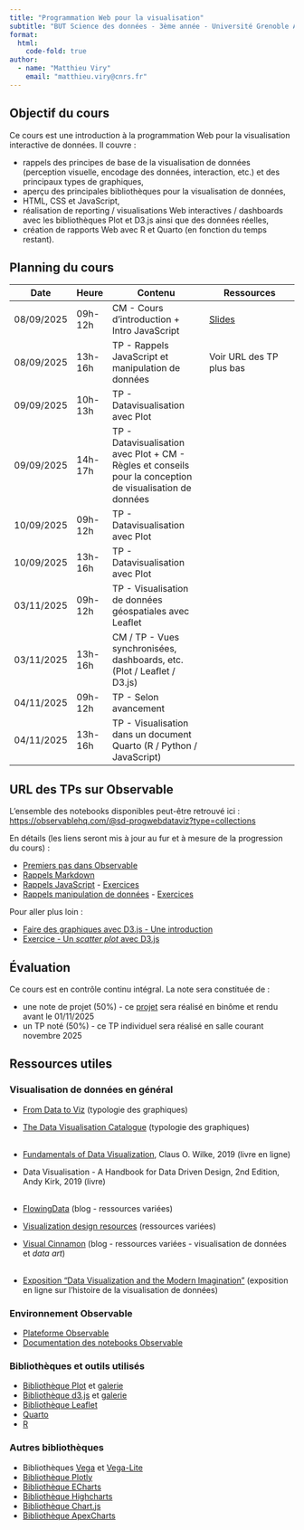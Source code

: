 ```yaml
---
title: "Programmation Web pour la visualisation"
subtitle: "BUT Science des données - 3ème année - Université Grenoble Alpes"
format:
  html:
    code-fold: true
author:
  - name: "Matthieu Viry"
    email: "matthieu.viry@cnrs.fr"
---
```


## Objectif du cours

Ce cours est une introduction à la programmation Web pour la visualisation interactive de données. Il couvre :

- rappels des principes de base de la visualisation de données (perception visuelle, encodage des données, interaction, etc.) et des principaux types de graphiques,
- aperçu des principales bibliothèques pour la visualisation de données,
- HTML, CSS et JavaScript,
- réalisation de reporting / visualisations Web interactives / dashboards avec les bibliothèques Plot et D3.js ainsi que des données réelles,
- création de rapports Web avec R et Quarto (en fonction du temps restant).


## Planning du cours

| Date       | Heure   | Contenu                                                                                                  | Ressources                                                                                                           |
|------------|---------|----------------------------------------------------------------------------------------------------------|----------------------------------------------------------------------------------------------------------------------|
| 08/09/2025 | 09h-12h | CM - Cours d'introduction + Intro JavaScript                                                             | [Slides](./CM-seance1.html)                                                                                          |
| 08/09/2025 | 13h-16h | TP - Rappels JavaScript et manipulation de données                                                       | Voir URL des TP plus bas                                                                                             |
| 09/09/2025 | 10h-13h | TP - Datavisualisation avec Plot                                                                         | |
| 09/09/2025 | 14h-17h | TP - Datavisualisation avec Plot + CM - Règles et conseils pour la conception de visualisation de données | |
| 10/09/2025 | 09h-12h | TP - Datavisualisation avec Plot                                                                         | |
| 10/09/2025 | 13h-16h | TP - Datavisualisation avec Plot                                                                         | |
| 03/11/2025 | 09h-12h | TP - Visualisation de données géospatiales avec Leaflet                                                  | |
| 03/11/2025 | 13h-16h | CM / TP - Vues synchronisées, dashboards, etc. (Plot / Leaflet / D3.js)                                  | |
| 04/11/2025 | 09h-12h | TP - Selon avancement                                                                                    | |
| 04/11/2025 | 13h-16h | TP - Visualisation dans un document Quarto (R / Python / JavaScript)                                     | |


## URL des TPs sur Observable

L'ensemble des notebooks disponibles peut-être retrouvé ici : [https://observablehq.com/@sd-progwebdataviz?type=collections](https://observablehq.com/@sd-progwebdataviz?type=collections)

En détails (les liens seront mis à jour au fur et à mesure de la progression du cours) :

- [Premiers pas dans Observable](https://observablehq.com/@sd-progwebdataviz/premiers-pas-dans-observable)
- [Rappels Markdown](https://observablehq.com/@sd-progwebdataviz/rappels-markdown)
- [Rappels JavaScript](https://observablehq.com/@sd-progwebdataviz/rappels-javascript) - [Exercices](https://observablehq.com/@sd-progwebdataviz/rappels-javascript-exercices) <!-- - [Correction](https://observablehq.com/d/1016380d2dbf3ab6?collection=@sd-progwebdataviz/solutions) -->
- [Rappels manipulation de données](https://observablehq.com/@sd-progwebdataviz/preparation-et-transformation-de-donnees) - [Exercices](https://observablehq.com/@sd-progwebdataviz/preparation-et-transformation-de-donnees-exercices) <!-- - [Correction](https://observablehq.com/d/2e1e0290ca512d85) -->

<!--
- [Bibliothèque Plot (partie 1)](https://observablehq.com/@sd-progwebdataviz/bibliotheque-plot)
- [TP - Exercice de mise en pratique avec Plot](https://observablehq.com/@sd-progwebdataviz/tp-exercice-de-mise-en-pratique-avec-plot) - [Correction](https://observablehq.com/@sd-progwebdataviz/solution-exercice-de-mise-en-pratique-avec-plot)
- [Bibliothèque Plot (partie 2)](https://observablehq.com/@sd-progwebdataviz/bibliotheque-plot-2-interactions)
- [TP - Prix des carburants](https://observablehq.com/@sd-progwebdataviz/tp-prix-des-carburants) - [Correction](https://observablehq.com/@sd-progwebdataviz/solutions-prix-des-carburants)
- [Exercice Deck.gl : Road accidents in Japan](https://observablehq.com/@sd-progwebdataviz/exercice-deck-gl-road-accidents-in-japan)
-->


Pour aller plus loin :

- [Faire des graphiques avec D3.js - Une introduction]()
- [Exercice - Un *scatter plot* avec D3.js]()


## Évaluation

Ce cours est en contrôle continu intégral.
La note sera constituée de :

- une note de projet (50%) - ce [projet](https://observablehq.com/@sd-progwebdataviz/tp-note-temps-de-parole-des-hommes-et-des-femmes-a) sera réalisé en binôme et rendu avant le 01/11/2025
- un TP noté (50%) - ce TP individuel sera réalisé en salle courant novembre 2025 

## Ressources utiles

### Visualisation de données en général

- [From Data to Viz](https://www.data-to-viz.com/) (typologie des graphiques)
- [The Data Visualisation Catalogue](https://datavizcatalogue.com/) (typologie des graphiques)
<br><br>

- [Fundamentals of Data Visualization](https://clauswilke.com/dataviz/), Claus O. Wilke, 2019 (livre en ligne)
- Data Visualisation - A Handbook for Data Driven Design, 2nd Edition, Andy Kirk, 2019 (livre)
<br><br>

- [FlowingData](https://flowingdata.com/) (blog - ressources variées)
- [Visualization design resources](https://www.cs.ubc.ca/group/infovis/resources.shtml) (ressources variées)
- [Visual Cinnamon](https://www.visualcinnamon.com/) (blog - ressources variées - visualisation de données et *data art*)
<br><br>

- [Exposition "Data Visualization and the Modern Imagination"](https://exhibits.stanford.edu/dataviz) (exposition en ligne sur l'histoire de la visualisation de données)

### Environnement Observable

- [Plateforme Observable](https://observablehq.com/)
- [Documentation des notebooks Observable](https://observablehq.com/@observablehq/documentation)

### Bibliothèques et outils utilisés

- [Bibliothèque Plot](https://observablehq.com/plot/) et [galerie](https://observablehq.com/@observablehq/plot-gallery)
- [Bibliothèque d3.js](https://d3js.org/) et [galerie](https://observablehq.com/collection/@d3/gallery)
- [Bibliothèque Leaflet](https://leafletjs.com/)
- [Quarto](https://quarto.org/)
- [R](https://www.r-project.org/)

### Autres bibliothèques

- Bibliothèques [Vega](https://vega.github.io/vega/) et [Vega-Lite](https://vega.github.io/vega-lite/)
- [Bibliothèque Plotly](https://plotly.com/javascript/)
- [Bibliothèque ECharts](https://echarts.apache.org/en/index.html)
- [Bibliothèque Highcharts](https://www.highcharts.com/)
- [Bibliothèque Chart.js](https://www.chartjs.org/)
- [Bibliothèque ApexCharts](https://apexcharts.com/)
